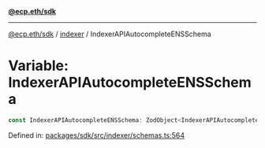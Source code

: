 [**@ecp.eth/sdk**](../../index.mdx)

***

[@ecp.eth/sdk](/sdk-reference/index.mdx) / [indexer](/sdk-reference/indexer/index.mdx) / IndexerAPIAutocompleteENSSchema

# Variable: IndexerAPIAutocompleteENSSchema

```ts
const IndexerAPIAutocompleteENSSchema: ZodObject<IndexerAPIAutocompleteENSSchemaType>;
```

Defined in: [packages/sdk/src/indexer/schemas.ts:564](https://github.com/ecp-eth/comments-monorepo/blob/main/packages/sdk/src/indexer/schemas.ts#L564)
